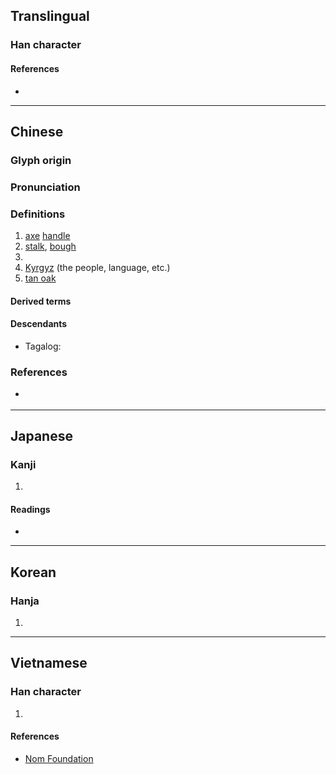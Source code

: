 {{character info/new}}
==Translingual==

===Han character===
{{Han char|rn=75|rad=木|as=05|sn=9|four=41920|canj=DMNR|ids=⿰木可}}

====References====
* {{Han ref|kx=0520.220|dkj=14658|dj=0908.170|hdz=21178.060|uh=67EF|ud=26607|bh=AC5F|bd=44127}}

----

==Chinese==
{{zh-forms}}

===Glyph origin===
{{Han etym}}

===Pronunciation===
{{zh-pron
|m=kē
|m-s=
|c=o1
|c-t=
|g=
|h=pfs=
|j=
|md=
|mn=koa/kho
|mn-t=
|w=
|x=
|mc=y
|oc=y
|ma=
|cat=n,pn
}}

===Definitions===
{{zh-hanzi}}

# [[axe]] [[handle]]
# [[stalk]], [[bough]]
# {{surname|lang=zh}}
# [[Kyrgyz]] (the people, language, etc.)
# [http://en.wikipedia.org/wiki/Notholithocarpus tan oak]

====Derived terms====
{{zh-der|南柯|柯則|柯子|柯欽|柯駕|柯打|牂柯|柯爾克孜}}

====Descendants====
* {{qualifier|Hokkien dialect}} Tagalog: {{l|tl|Cua}}

===References===
* {{qualifier|Min Nan}} {{thcwd|5090}}

----

==Japanese==

===Kanji===
{{ja-kanji|grade=|rs=木05}}

# {{defn|lang=ja|sort=木05}}

====Readings====
* {{ja-readings
|goon=か
|kanon=か
|kun=え-
}}

----

==Korean==

===Hanja===
{{ko-hanja|hangeul=가|eumhun=|rv=ga|mr=ka|y=ka}}

# {{defn|lang=ko|sort=木05}}

----

==Vietnamese==

===Han character===
{{vi-hantu|rs=木05|kha}}

# {{defn|lang=vi|sort=木05}}

====References====
* [http://nomfoundation.org/common/nom_details.php?codepoint=67ef Nom Foundation]